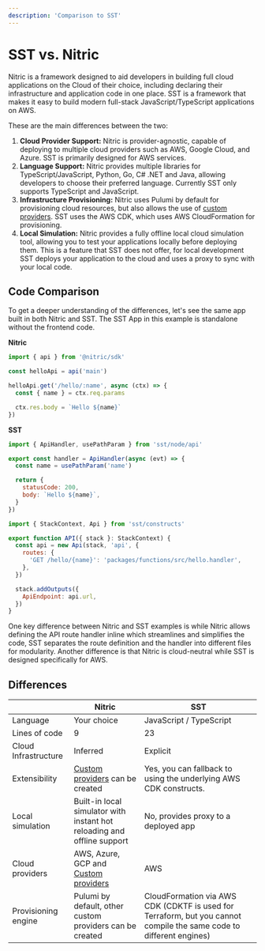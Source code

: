 ```yaml
---
description: 'Comparison to SST'
---
```


# SST vs. Nitric

Nitric is a framework designed to aid developers in building full cloud applications on the Cloud of their choice, including declaring their infrastructure and application code in one place.
SST is a framework that makes it easy to build modern full-stack JavaScript/TypeScript applications on AWS.

These are the main differences between the two:

1. **Cloud Provider Support:** Nitric is provider-agnostic, capable of deploying to multiple cloud providers such as AWS, Google Cloud, and Azure. SST is primarily designed for AWS services.
2. **Language Support:** Nitric provides multiple libraries for TypeScript/JavaScript, Python, Go, C# .NET and Java, allowing developers to choose their preferred language. Currently SST only supports TypeScript and JavaScript.
3. **Infrastructure Provisioning:** Nitric uses Pulumi by default for provisioning cloud resources, but also allows the use of [custom providers](/providers/custom/create). SST uses the AWS CDK, which uses AWS CloudFormation for provisioning.
4. **Local Simulation:** Nitric provides a fully offline local cloud simulation tool, allowing you to test your applications locally before deploying them. This is a feature that SST does not offer, for local development SST deploys your application to the cloud and uses a proxy to sync with your local code.

## Code Comparison

To get a deeper understanding of the differences, let's see the same app built in both Nitric and SST. The SST App in this example is standalone without the frontend code.

<Row>

<Col>

**Nitric**

```javascript title:hello.js
import { api } from '@nitric/sdk'

const helloApi = api('main')

helloApi.get('/hello/:name', async (ctx) => {
  const { name } = ctx.req.params

  ctx.res.body = `Hello ${name}`
})
```

</Col>

<Col>

**SST**

```javascript title:packages/functions/hello.ts
import { ApiHandler, usePathParam } from 'sst/node/api'

export const handler = ApiHandler(async (evt) => {
  const name = usePathParam('name')

  return {
    statusCode: 200,
    body: `Hello ${name}`,
  }
})
```

```javascript title: stacks/hello-stack.ts
import { StackContext, Api } from 'sst/constructs'

export function API({ stack }: StackContext) {
  const api = new Api(stack, 'api', {
    routes: {
      'GET /hello/{name}': 'packages/functions/src/hello.handler',
    },
  })

  stack.addOutputs({
    ApiEndpoint: api.url,
  })
}
```

</Col>

</Row>

One key difference between Nitric and SST examples is while Nitric allows defining the API route handler inline which streamlines and simplifies the code, SST separates the route definition and the handler into different files for modularity. Another difference is that Nitric is cloud-neutral while SST is designed specifically for AWS.

## Differences

|                      | Nitric                                                                  | SST                                                                                                                 |
| -------------------- | ----------------------------------------------------------------------- | ------------------------------------------------------------------------------------------------------------------- |
| Language             | Your choice                                                             | JavaScript / TypeScript                                                                                             |
| Lines of code        | 9                                                                       | 23                                                                                                                  |
| Cloud Infrastructure | Inferred                                                                | Explicit                                                                                                            |
| Extensibility        | [Custom providers](/providers/custom/create) can be created             | Yes, you can fallback to using the underlying AWS CDK constructs.                                                   |
| Local simulation     | Built-in local simulator with instant hot reloading and offline support | No, provides proxy to a deployed app                                                                                |
| Cloud providers      | AWS, Azure, GCP and [Custom providers](/providers/custom/create)        | AWS                                                                                                                 |
| Provisioning engine  | Pulumi by default, other custom providers can be created                | CloudFormation via AWS CDK (CDKTF is used for Terraform, but you cannot compile the same code to different engines) |
